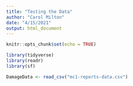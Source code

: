 ```yaml
---
title: "Testing the Data"
author: "Carol Milton"
date: "4/15/2021"
output: html_document
---
```


```r
knitr::opts_chunk$set(echo = TRUE)
```

```r
library(tidyverse)
library(readr)
library(sf)
```

```r
DamageData <- read_csv("mc1-reports-data.csv")
```


